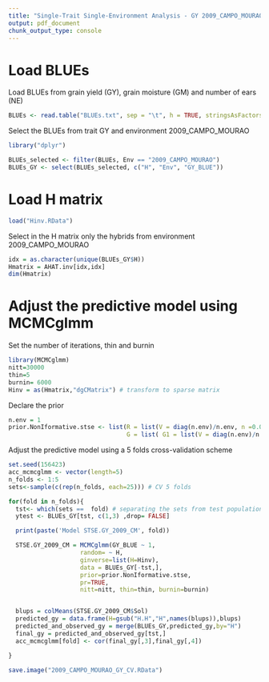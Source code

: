 ---
title: "Single-Trait Single-Environment Analysis - GY 2009_CAMPO_MOURAO"
output: pdf_document
chunk_output_type: console
---
# Load BLUEs


Load BLUEs from grain yield (GY), grain moisture (GM) and number of ears (NE)

```{r eval=FALSE, message=FALSE}
BLUEs <- read.table("BLUEs.txt", sep = "\t", h = TRUE, stringsAsFactors = F)
```

Select the BLUEs from trait GY and environment 2009_CAMPO_MOURAO

```{r eval=FALSE, message=FALSE}
library("dplyr")

BLUEs_selected <- filter(BLUEs, Env == "2009_CAMPO_MOURAO")
BLUEs_GY <- select(BLUEs_selected, c("H", "Env", "GY_BLUE"))
```


# Load H matrix

```{r eval=FALSE, message=FALSE}
load("Hinv.RData")
```

Select in the H matrix only the hybrids from environment 2009_CAMPO_MOURAO

```{r eval=FALSE, message=FALSE}
idx = as.character(unique(BLUEs_GY$H))
Hmatrix = AHAT.inv[idx,idx]
dim(Hmatrix) 
```


# Adjust the predictive model using MCMCglmm


Set the number of iterations, thin and burnin

```{r eval=FALSE, message=FALSE}
library(MCMCglmm)
nitt=30000
thin=5
burnin= 6000
Hinv = as(Hmatrix,"dgCMatrix") # transform to sparse matrix
```

Declare the prior

```{r eval=FALSE, message=FALSE}
n.env = 1
prior.NonIformative.stse <- list(R = list(V = diag(n.env)/n.env, n =0.002), 
                                 G = list( G1 = list(V = diag(n.env)/n.env, n = 0.002)))

```


Adjust the predictive model using a 5 folds cross-validation scheme 

```{r, eval=FALSE, message=FALSE}
set.seed(156423) 
acc_mcmcglmm <- vector(length=5)
n_folds <- 1:5
sets<-sample(c(rep(n_folds, each=25))) # CV 5 folds

for(fold in n_folds){
  tst<- which(sets ==  fold) # separating the sets from test population
  ytest <- BLUEs_GY[tst, c(1,3) ,drop= FALSE]

  print(paste('Model STSE.GY_2009_CM', fold))

  STSE.GY_2009_CM = MCMCglmm(GY_BLUE ~ 1,
                    random= ~ H,
                    ginverse=list(H=Hinv),
                    data = BLUEs_GY[-tst,], 
                    prior=prior.NonIformative.stse,
                    pr=TRUE,
                    nitt=nitt, thin=thin, burnin=burnin)


  blups = colMeans(STSE.GY_2009_CM$Sol)
  predicted_gy = data.frame(H=gsub("H.H","H",names(blups)),blups)
  predicted_and_observed_gy = merge(BLUEs_GY,predicted_gy,by="H")
  final_gy = predicted_and_observed_gy[tst,]
  acc_mcmcglmm[fold] <- cor(final_gy[,3],final_gy[,4])

}

save.image("2009_CAMPO_MOURAO_GY_CV.RData")
```



